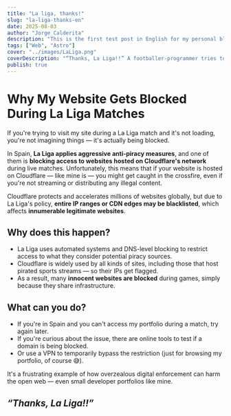 ```yaml
---
title: "La liga, thanks!"
slug: "la-liga-thanks-en"
date: 2025-08-03
author: "Jorge Calderita"
description: "This is the first test post in English for my personal blog."
tags: ["Web", "Astro"]
cover: "../images/LaLiga.png"
coverDescription: "“Thanks, La Liga!!” A footballer-programmer tries to score a goal in his website’s goalpost, which is—literally—a brick wall."
publish: true
---
```

# Why My Website Gets Blocked During La Liga Matches

If you're trying to visit my site during a La Liga match and it's not loading, you're not imagining things — it's actually being blocked.

In Spain, **La Liga applies aggressive anti-piracy measures**, and one of them is **blocking access to websites hosted on Cloudflare's network** during live matches. Unfortunately, this means that if your website is hosted on Cloudflare — like mine is — you might get caught in the crossfire, even if you're not streaming or distributing any illegal content.

Cloudflare protects and accelerates millions of websites globally, but due to La Liga's policy, **entire IP ranges or CDN edges may be blacklisted**, which affects **innumerable legitimate websites**.

## Why does this happen?

- La Liga uses automated systems and DNS-level blocking to restrict access to what they consider potential piracy sources.
- Cloudflare is widely used by all kinds of sites, including those that host pirated sports streams — so their IPs get flagged.
- As a result, many **innocent websites are blocked** during games, simply because they share infrastructure.

## What can you do?

- If you're in Spain and you can't access my portfolio during a match, try again later.
- If you're curious about the issue, there are online tools to test if a domain is being blocked.
- Or use a VPN to temporarily bypass the restriction (just for browsing my portfolio, of course 😅).

It's a frustrating example of how overzealous digital enforcement can harm the open web — even small developer portfolios like mine.

_“Thanks, La Liga!!”_
---